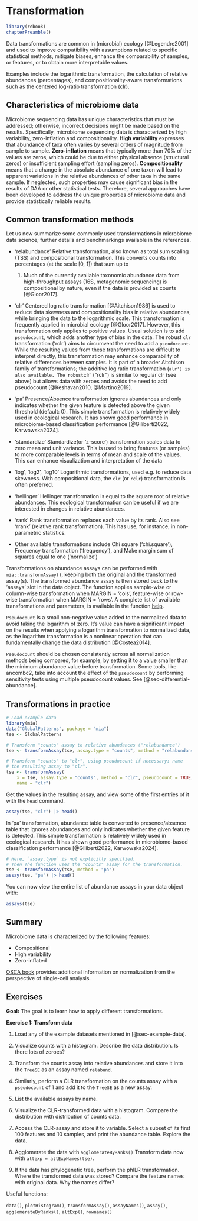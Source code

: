# Transformation {#sec-assay-transform}

```r
library(rebook)
chapterPreamble()
```

Data transformations are common in (microbial) ecology [@Legendre2001]
and used to improve compatibility with assumptions related to specific
statistical methods, mitigate biases, enhance the comparability of
samples, or features, or to obtain more interpretable values.

Examples include the logarithmic transformation, the calculation of
relative abundances (percentages), and compositionality-aware
transformations such as the centered log-ratio transformation (clr).

## Characteristics of microbiome data {#sec-stat-challenges}

Microbiome sequencing data has unique characteristics that must be addressed;
otherwise, incorrect decisions might be made based on the results.
Specifically, microbiome sequencing data is
characterized by high variability, zero-inflation and compositionality.
**High variability** expresses that abundance of taxa often varies by several
orders of magnitude from sample to sample. **Zero-inflation** means that
typically more than 70% of the values are zeros, which could be due to either
physical absence (structural zeros) or insufficient sampling effort (sampling
zeros). **Compositionality** means that a change in the absolute abundance of
one taxon will lead to apparent variations in the relative abundances of other
taxa in the same sample. If neglected, such properties may cause significant
bias in the results of DAA or other statistical tests. Therefore, several
approaches have been developed to address the unique properties of microbiome
data and provide statistically reliable results.

## Common transformation methods

Let us now summarize some commonly used transformations in microbiome data
science; further details and benchmarkings available in the
references.

 * 'relabundance' Relative transformation, also known as total sum
   scaling (TSS) and compositional transformation. This converts
   counts into percentages (at the scale [0, 1]) that sum up to
   1. Much of the currently available taxonomic abundance data from
   high-throughput assays (16S, metagenomic sequencing) is
   compositional by nature, even if the data is provided as counts
   [@Gloor2017].

 * 'clr' Centered log ratio transformation [@Aitchison1986] is used to
   reduce data skewness and compositionality bias in relative
   abundances, while bringing the data to the logarithmic scale. This
   transformation is frequently applied in microbial ecology
   [@Gloor2017]. However, this transformation only applies to positive
   values. Usual solution is to add `pseudocount`, which adds another
   type of bias in the data. The robust `clr` transformation ('rclr')
   aims to circumvent the need to add a `pseudocount`. While the
   resulting values from these transformations are difficult to interpret
   directly, this transformation may enhance comparability of relative
   differences between samples. It is part of a broader Aitchison
   family of transformations; the additive log ratio transformation
   (`alr') is also available. The robust `clr` ("rclr") is similar to
   regular clr (see above) but allows data with zeroes and avoids the
   need to add pseudocount [@Keshavan2010, @Martino2019].

  * 'pa' Presence/Absence transformation ignores abundances and only
   indicates whether the given feature is detected above the given
   threshold (default: 0). This simple transformation is relatively
   widely used in ecological research. It has shown good performance
   in microbiome-based classification performance [@Giliberti2022,
   Karwowska2024].

 * 'standardize' Standardize(or 'z-score') transformation scales data to zero
   mean and unit variance. This is used to bring features (or samples) to more
   comparable levels in terms of mean and scale of the values. This can enhance
   visualization and interpretation of the data

* 'log', 'log2', 'log10' Logarithmic transformations, used e.g. to
   reduce data skewness. With compositional data, the `clr` (or `rclr`)
   transformation is often preferred.

 * 'hellinger' Hellinger transformation is equal to the square root of
   relative abundances. This ecological transformation can be useful
   if we are interested in changes in relative abundances.

 * 'rank' Rank transformation replaces each value by its rank. Also
   see 'rrank' (relative rank transformation). This has use, for
   instance, in non-parametric statistics.

 * Other available transformations include Chi square ('chi.square'),
   Frequency transformation ('frequency'), and Make margin sum of
   squares equal to one ('normalize')

Transformations on abundance assays can be performed with
`mia::transformAssay()`, keeping both the original and the transformed
assay(s). The transformed abundance assay is then stored back to the
'assays' slot in the data object. The function applies sample-wise or
column-wise transformation when MARGIN = 'cols', feature-wise or
row-wise transformation when MARGIN = 'rows'.
A complete list of available transformations and parameters, is
available in the function
[help](https://microbiome.github.io/mia/reference/transformAssay.html).

::: {.callout-important}

`Pseudocount` is a small non-negative value added to the normalized data to
avoid taking the logarithm of zero. It's value can have a significant impact
on the results when applying 
a logarithm transformation to normalized data, as the logarithm transformation
is a nonlinear operation that can fundamentally change the data distribution
[@Costea2014].


`Pseudocount` should be chosen consistently across all normalization methods
being compared, for example, by setting it to a value smaller than the minimum
abundance value before transformation. Some tools, like ancombc2, take into
account the effect of the `pseudocount` by performing sensitivity tests using
multiple pseudocount values. See [@sec-differential-abundance].

:::

## Transformations in practice

```r
# Load example data
library(mia)
data("GlobalPatterns", package = "mia")
tse <- GlobalPatterns

# Transform "counts" assay to relative abundances ("relabundance")
tse <- transformAssay(tse, assay.type = "counts", method = "relabundance")

# Transform "counts" to "clr", using pseudocount if necessary; name
# the resulting assay to "clr".
tse <- transformAssay(
    x = tse, assay.type = "counts", method = "clr", pseudocount = TRUE,
    name = "clr")

```

Get the values in the resulting assay, and view some of the first
entries of it with the `head` command.

```r
assay(tse, "clr") |> head()
```

In 'pa' transformation, abundance table is converted to
presence/absence table that ignores abundances and only indicates
whether the given feature is detected. This simple transformation is
relatively widely used in ecological research. It has shown good
performance in microbiome-based classification performance
[@Giliberti2022, Karwowska2024].

```r
# Here, `assay.type` is not explicitly specified.
# Then The function uses the "counts" assay for the transformation.
tse <- transformAssay(tse, method = "pa")
assay(tse, "pa") |> head()
```

You can now view the entire list of abundance assays in your data object with:

```r
assays(tse)
```

::: {.callout-tip}
## Summary

Microbiome data is characterized by the following features:

- Compositional
- High variability
- Zero-inflated

[OSCA book](https://bioconductor.org/books/3.18/OSCA.basic/normalization.html#normalization-transformation) provides additional information on normalization from the perspective of single-cell analysis.

:::

::: {.callout-tip icon=false}
## Exercises

**Goal:** The goal is to learn how to apply different transformations.

**Exercise 1: Transform data**

1. Load any of the example datasets mentioned in [@sec-example-data].

2. Visualize counts with a histogram. Describe the data distribution. Is there
lots of zeroes?

3. Transform the counts assay into relative abundances and store it into the
`TreeSE` as an assay named `relabund`.

3. Similarly, perform a CLR transformation on the counts assay with a
`pseudocount` of 1 and add it to the `TreeSE` as a new assay.

4. List the available assays by name.

5. Visualize the CLR-transformed data with a histogram. Compare the distribution
with distribution of counts data.

6. Access the CLR-assay and store it to variable. Select a subset
of its first 100 features and 10 samples, and print the abundance table. Explore
the data.

6. Agglomerate the data with `agglomerateByRanks()` Transform data now with
`altexp = altExpNames(tse)`.

6. If the data has phylogenetic tree, perform the phILR transformation. Where
the transformed data was stored? Compare the feature names with original data.
Why the names differ?

Useful functions:

`data()`, `plotHistogram()`, `transformAssay()`, `assayNames()`, `assay()`, `agglomerateByRanks()`, `altExp()`, `rownames()`

:::
